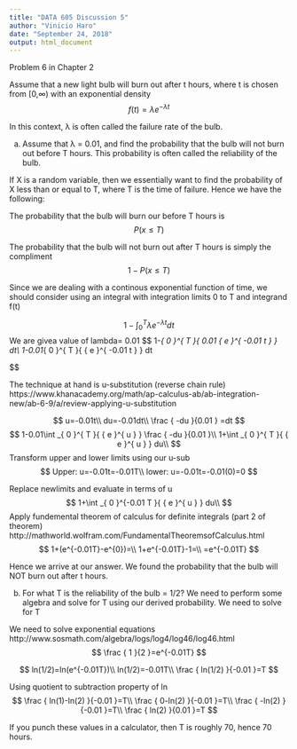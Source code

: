 ---
title: "DATA 605 Discussion 5"
author: "Vinicio Haro"
date: "September 24, 2018"
output: html_document
---

Problem 6 in Chapter 2 

Assume that a new light bulb will burn out after t hours, where t is chosen from [0,∞) with an exponential density
$$
f(t)=\lambda { e }^{ -\lambda t }
$$

In this context, λ is often called the failure rate of the bulb.

(a) Assume that λ = 0.01, and find the probability that the bulb will not burn out before T hours. This probability is often called the reliability of the bulb.

If X is a random variable, then we essentially want to find the probability of X less than or equal to T, where T is the time of failure. Hence we have the following:

The probability that the bulb will burn our before T hours is 
$$
P(x\le T)
$$

The probability that the bulb will not burn out after T hours is simply the compliment 
$$
1-P(x\le T)
$$

Since we are dealing with a continous exponential function of time, we should consider using an integral with integration limits 0 to T and integrand f(t)

$$
1-\int _{ 0 }^{ T }{ \lambda { e }^{ -\lambda t } } dt
$$
We are givea value of lambda= 0.01
$$
1-\int _{ 0 }^{ T }{ 0.01 { e }^{ -0.01 t } } dt\\
1-0.01\int _{ 0 }^{ T }{  { e }^{ -0.01 t } } dt

$$

The technique at hand is u-substitution (reverse chain rule)
https://www.khanacademy.org/math/ap-calculus-ab/ab-integration-new/ab-6-9/a/review-applying-u-substitution

$$
u=-0.01t\\
du=-0.01dt\\
 \frac { -du }{0.01  } =dt
$$
$$
1-0.01\int _{ 0 }^{ T }{  { e }^{ u } } \frac { -du }{0.01  }\\
1+\int _{ 0 }^{ T }{  { e }^{ u } } du\\
$$
Transform upper and lower limits using our u-sub 
$$
Upper: u=-0.01t=-0.01T\\
lower: u=-0.01t=-0.01(0)=0
$$

Replace newlimits and evaluate in terms of u 
$$
1+\int _{ 0 }^{-0.01 T }{  { e }^{ u } } du\\
$$
Apply fundemental theorem of calculus for definite integrals (part 2 of theorem)
http://mathworld.wolfram.com/FundamentalTheoremsofCalculus.html
$$
1+(e^{-0.01T}-e^{0})=\\
1+e^{-0.01T}-1=\\
=e^{-0.01T}
$$

Hence we arrive at our answer. We found the probability that the bulb will NOT burn out after t hours. 

(b) For what T is the reliability of the bulb = 1/2?
We need to perform some algebra and solve for T using our derived probability. We need to solve for T

We need to solve exponential equations 
http://www.sosmath.com/algebra/logs/log4/log46/log46.html
$$
\frac { 1 }{2 }=e^{-0.01T}
$$

$$
ln(1/2)=ln(e^{-0.01T})\\
ln(1/2)=-0.01T\\
\frac { ln(1/2) }{-0.01 }=T
$$

Using quotient to subtraction property of ln
$$
\frac { ln(1)-ln(2) }{-0.01 }=T\\
\frac { 0-ln(2) }{-0.01 }=T\\
\frac { -ln(2) }{-0.01 }=T\\
\frac { ln(2) }{0.01 }=T
$$

If you punch these values in a calculator, then T is roughly 70, hence 70 hours. 



